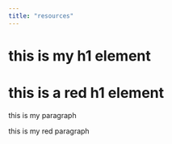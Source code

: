 ```yaml
---
title: "resources"
---
```


<h1>this is my h1 element</h1>

<h1 class="title">this is a red h1 element</h1>

<p>this is my paragraph</p>

<p class="title">this is my red paragraph</p>

